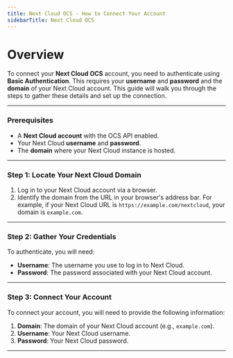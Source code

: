 ```yaml
---
title: Next Cloud OCS - How to Connect Your Account
sidebarTitle: Next Cloud OCS
---
```


# Overview

To connect your **Next Cloud OCS** account, you need to authenticate using **Basic Authentication**. This requires your **username** and **password** and the **domain** of your Next Cloud account. This guide will walk you through the steps to gather these details and set up the connection.

---

### Prerequisites

- A **Next Cloud account** with the OCS API enabled.
- Your Next Cloud **username** and **password**.
- The **domain** where your Next Cloud instance is hosted.

---

### Step 1: Locate Your Next Cloud Domain

1. Log in to your Next Cloud account via a browser.
2. Identify the domain from the URL in your browser's address bar. For example, if your Next Cloud URL is `https://example.com/nextcloud`, your domain is `example.com`.

---

### Step 2: Gather Your Credentials

To authenticate, you will need:

- **Username**: The username you use to log in to Next Cloud.
- **Password**: The password associated with your Next Cloud account.

---

### Step 3: Connect Your Account

To connect your account, you will need to provide the following information:

1. **Domain**: The domain of your Next Cloud account (e.g., `example.com`).
2. **Username**: Your Next Cloud username.
3. **Password**: Your Next Cloud password.

---